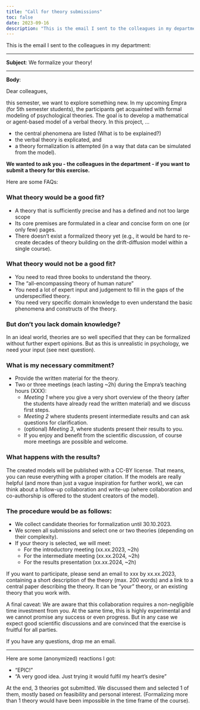 ```yaml
---
title: "Call for theory submissions"
toc: false
date: 2023-09-16
description: "This is the email I sent to the colleagues in my department, asking for the submission of theories for the formalization exercise."
---
```


This is the email I sent to the colleagues in my department:

<hr>

**Subject**: We formalize your theory!
<hr>
**Body**:

Dear colleagues,

this semester, we want to explore something new. In my upcoming Empra (for 5th semester students), the participants get acquainted with formal modeling of psychological theories. The goal is to develop a mathematical or agent-based model of a verbal theory. In this project, ...

- the central phenomena are listed (What is to be explained?)
- the verbal theory is explicated, and
- a theory formalization is attempted (in a way that data can be simulated from the model).


**We wanted to ask you - the colleagues in the department - if you want to submit a theory for this exercise.** 

Here are some FAQs:

### What theory would be a good fit?
- A theory that is sufficiently precise and has a defined and not too large scope
- Its core premises are formulated in a clear and concise form on one (or only few) pages.
- There doesn't exist a formalized theory yet (e.g., it would be hard to re-create decades of theory building on the drift-diffusion model within a single course).

### What theory would not be a good fit?
- You need to read three books to understand the theory.
- The “all-encompassing theory of human nature”
- You need a lot of expert input and judgement to fill in the gaps of the underspecified theory.
- You need very specific domain knowledge to even understand the basic phenomena and constructs of the theory.

### But don't you lack domain knowledge?
In an ideal world, theories are so well specified that they can be formalized without further expert opinions. But as this is unrealistic in psychology, we need your input (see next question).

### What is my necessary commitment?
- Provide the written material for the theory.
- Two or three meetings (each lasting ~2h) during the Empra's teaching hours (XXX):
  - *Meeting 1* where you give a very short overview of the theory (after the students have already read the written material) and we discuss first steps.
  - *Meeting 2* where students present intermediate results and can ask questions for clarification.
  - (optional) *Meeting 3*, where students present their results to you.
  - If you enjoy and benefit from the scientific discussion, of course more meetings are possible and welcome.

### What happens with the results?
The created models will be published with a CC-BY license. That means, you can reuse everything with a proper citation. If the models are really helpful (and more than just a vague inspiration for further work), we can think about a follow-up collaboration and write-up (where collaboration and co-authorship is offered to the student creators of the model).

### The procedure would be as follows:
- We collect candidate theories for formalization until 30.10.2023.
- We screen all submissions and select one or two theories (depending on their complexity). 
- If your theory is selected, we will meet:
    - For the introductory meeting (xx.xx.2023, ~2h)
    - For the intermediate meeting (xx.xx.2024, ~2h)
    - For the results presentation (xx.xx.2024, ~2h)

If you want to participate, please send an email to xxx by xx.xx.2023, containing a short description of the theory (max. 200 words) and a link to a central paper describing the theory. It can be "your" theory, or an existing theory that you work with.

A final caveat: We are aware that this collaboration requires a non-negligible time investment from you. At the same time, this is highly experimental and we cannot promise any success or even progress. But in any case we expect good scientific discussions and are convinced that the exercise is fruitful for all parties.

If you have any questions, drop me an email.

<hr>

Here are some (anonymized) reactions I got:

- "EPIC!"
- "A very good idea. Just trying it would fulfil my heart's desire"


At the end, 3 theories got submitted. We discussed them and selected 1 of them, mostly based on feasibility and personal interest. (Formalizing more than 1 theory would have been impossible in the time frame of the course).

